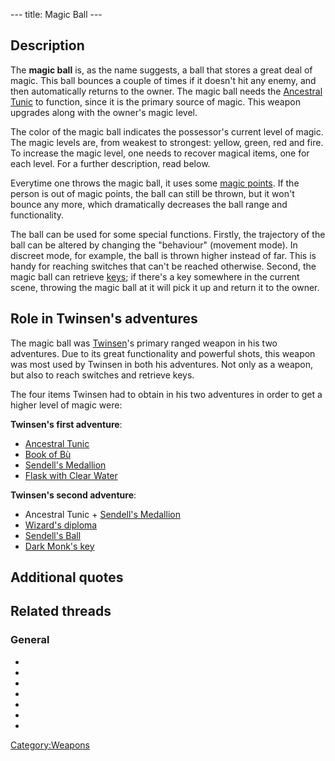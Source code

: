 ---
title: Magic Ball
---

{{Weapon|
Name=Magic Ball|
Image=Yellowbal.gif|
Enemy=Yellow~All enemies,<br>
depending on magic level|
Rate=Slow|
Damage=Little~A lot,<br>
depending on magic level|
Range=Short~Medium,<br>
depending on [[magic points]]}}

{{Quote|
Quote=Magic Ball. Each time you reach a higher level of magic, the Magic Ball's striking power will increase. Its trajectories will also become more effective with each new level, as long as you have enough magic in stock! The Ball will use up magic each time it is thrown.|
Character=Official description, Twinsen's first adventure}}

==Description==
The '''magic ball''' is, as the name suggests, a ball that stores a great deal of magic. This ball bounces a couple of times if it doesn't hit any enemy, and then automatically returns to the owner. The magic ball needs the [[Ancestral Tunic]] to function, since it is the primary source of magic. This weapon upgrades along with the owner's magic level.

The color of the magic ball indicates the possessor's current level of magic. The magic levels are, from weakest to strongest: yellow, green, red and fire. To increase the magic level, one needs to recover magical items, one for each level. For a further description, read below.

Everytime one throws the magic ball, it uses some [[magic points]]. If the person is out of magic points, the ball can still be thrown, but it won't bounce any more, which dramatically decreases the ball range and functionality.

The ball can be used for some special functions. Firstly, the trajectory of the ball can be altered by changing the "behaviour" (movement mode). In discreet mode, for example, the ball is thrown higher instead of far. This is handy for reaching switches that can't be reached otherwise. Second, the magic ball can retrieve [[keys]]; if there's a key somewhere in the current scene, throwing the magic ball at it will pick it up and return it to the owner.

==Role in Twinsen's adventures==
The magic ball was [[Twinsen]]'s primary ranged weapon in his two adventures. Due to its great functionality and powerful shots, this weapon was most used by Twinsen in both his adventures. Not only as a weapon, but also to reach switches and retrieve keys.

The four items Twinsen had to obtain in his two adventures in order to get a higher level of magic were:

'''Twinsen's first adventure''':
* [[Ancestral Tunic]]
* [[Book of Bù]]
* [[Sendell's Medallion]]
* [[Flask with Clear Water]]

'''Twinsen's second adventure''':
* Ancestral Tunic + [[Sendell's Medallion]]
* [[Wizard's diploma]]
* [[Sendell's Ball]]
* [[Dark Monk's key]]

==Additional quotes==
{{Quote|
Quote=You've just rediscovered your Magic Ball! Try using it on the clones!|
Character=When Twinsen first found the ball in [[Twinsen's house|his house]]}}
{{Quote|
Quote=You just found your Magic Ball! When you wear your ancestral Tunic you'll be able to bounce it at your enemies!|
Character=When Twinsen found the ball at the beginning of his second adventure}}
{{Quote|
Quote=You can throw the Magic Ball and make it bounce in different ways: For that, you need the Tunic since it allows you to store Magic power that the Ball consumes at each throw.|
Character=Official description, Twinsen's second adventure}}
{{Quote|
Quote=By the way, don't forget that the trajectory of your magic ball changes with your behavior!|
Character=[[Miss Bloop]]}}

==Related threads==
===General===
* {{thread|id=11114|title=Your impression of the magic ball}}
* {{thread|id=8339|title=I find it funny...}}
* {{thread|id=7915|title=The magic ball... (LBA2 at least)}}
* {{thread|id=6354|title=What is a magic ball???}}
* {{thread|id=6010|title=Magicball soundeffect cameo}}
* {{thread|id=5645|title=Fire ball}}
* {{thread|id=11661|title=Microsoft rips off LBA!}}

[[Category:Weapons]]